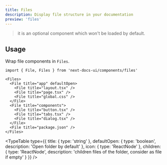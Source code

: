 ```yaml
---
title: Files
description: Display file structure in your documentation
preview: 'files'
---
```


> it is an optional component which won't be loaded by default.

## Usage

Wrap file components in `Files`.

```mdx
import { File, Files } from 'next-docs-ui/components/files'

<Files>
  <File title="app" defaultOpen>
    <File title="layout.tsx" />
    <File title="page.tsx" />
    <File title="global.css" />
  </File>
  <File title="components">
    <File title="button.tsx" />
    <File title="tabs.tsx" />
    <File title="dialog.tsx" />
  </File>
  <File title="package.json" />
</Files>
```

<TypeTable
  type={{
    title: { type: 'string' },
    defaultOpen: { type: 'boolean', description: 'Open folder by default' },
    icon: { type: 'ReactNode' },
    children: {
      type: 'ReactNode',
      description: 'children files of the folder, consider as file if empty'
    }
  }}
/>
